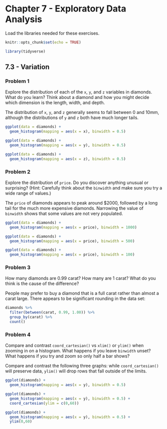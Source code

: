 # Chapter 7 - Exploratory Data Analysis {-}

Load the libraries needed for these exercises.

```r
knitr::opts_chunk$set(echo = TRUE)
```

```r
library(tidyverse)
```

## 7.3 - Variation {-}

### Problem 1 {-}

Explore the distribution of each of the `x`, `y`, and `z` variables in diamonds. 
What do you learn? Think about a diamond and how you might decide which 
dimension is the length, width, and depth.

The distribution of `x`, `y`, and `z` generally seems to fall between 0 and 
10mm, although the distributions of `y` and `z` both have much longer tails.

```r
ggplot(data = diamonds) + 
  geom_histogram(mapping = aes(x = x), binwidth = 0.5)
```

```r
ggplot(data = diamonds) + 
  geom_histogram(mapping = aes(x = y), binwidth = 0.5)
```

```r
ggplot(data = diamonds) + 
  geom_histogram(mapping = aes(x = z), binwidth = 0.5)
```

### Problem 2 {-}

Explore the distribution of `price`. Do you discover anything unusual or 
surprising? (Hint: Carefully think about the `binwidth` and make sure you try 
a wide range of values.)

The `price` of diamonds appears to peak around $2000, followed by a long tail
for the much more expensive diamonds. Narrowing the value of `binwidth` shows 
that some values are not very populated.

```r
ggplot(data = diamonds) + 
  geom_histogram(mapping = aes(x = price), binwidth = 1000)
```

```r
ggplot(data = diamonds) + 
  geom_histogram(mapping = aes(x = price), binwidth = 500)
```

```r
ggplot(data = diamonds) + 
  geom_histogram(mapping = aes(x = price), binwidth = 100)
```

### Problem 3 {-}

How many diamonds are 0.99 carat? How many are 1 carat? What do you think is 
the cause of the difference?

People may prefer to buy a diamond that is a full carat rather than almost a 
carat large. There appears to be significant rounding in the data set:

```r
diamonds %>%
  filter(between(carat, 0.99, 1.00)) %>%
  group_by(carat) %>%
  count()
```

### Problem 4 {-}

Compare and contrast `coord_cartesian()` vs `xlim()` or `ylim()` when zooming 
in on a histogram. What happens if you leave `binwidth` unset? What happens if 
you try and zoom so only half a bar shows?

Compare and contrast the following three graphs: while `coord_cartesian()` 
will preserve data, `ylim()` will drop rows that fall outside of the limits.

```r
ggplot(diamonds) + 
  geom_histogram(mapping = aes(x = y), binwidth = 0.5)
```

```r
ggplot(diamonds) + 
  geom_histogram(mapping = aes(x = y), binwidth = 0.5) +
  coord_cartesian(ylim = c(0,60))
```

```r
ggplot(diamonds) + 
  geom_histogram(mapping = aes(x = y), binwidth = 0.5) +
  ylim(0,60)
```